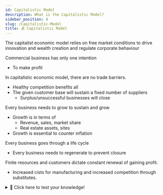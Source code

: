 ```yaml
---
id: Capitalistic Model
description: What is the Capitalistic Model?
sidebar_position: 4
slug: /Capitalistic-Model
title: 💰 Capitalistic Model
---
```



The capitalist economic model relies on free market conditions to drive innovation and wealth creation and regulate corporate behaviour

Commercial business has only one intention
- To make profit

In capitalistic economic model, there are no trade barriers.  
- Healthy competition benefits all
- The given customer base will sustain a fixed number of suppliers
    - Surplus/unsuccessful businesses will close

Every business needs to grow to sustain and grow
- Growth is in terms of
    - Revenue, sales, market share
    - Real estate assets, sites
- Growth is essential to counter inflation


Every business goes through a life cycle
- Every business needs to regenerate to prevent closure

Finite resources and customers dictate constant renewal of gaining profit. 
- Increased cists for manufacturing and increased competition through substitutes. 

<details>
  <summary>🧠 Click here to test your knowledge! </summary>

<iframe src="https://quizlet.com/636716700/match/embed?i=3loczc&x=1jj1" height="500" width="100%"></iframe>

</details>
